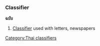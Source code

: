 {{LanguageSection|Thai}}
===Classifier===
'''ฉบับ''' <!-- romanizations from 2 lonely planet phrasebooks (chàbàp, chà-bàp)-->

# [[Classifier]] used with letters, newspapers

[[Category:Thai classifiers]]